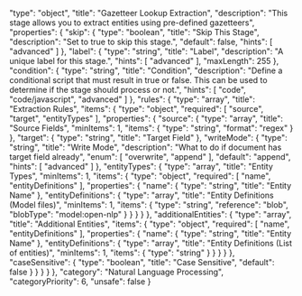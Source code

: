   "type": "object",
  "title": "Gazetteer Lookup Extraction",
  "description": "This stage allows you to extract entities using pre-defined gazetteers",
  "properties": {
    "skip": {
      "type": "boolean",
      "title": "Skip This Stage",
      "description": "Set to true to skip this stage.",
      "default": false,
      "hints": [
        "advanced"
      ]
    },
    "label": {
      "type": "string",
      "title": "Label",
      "description": "A unique label for this stage.",
      "hints": [
        "advanced"
      ],
      "maxLength": 255
    },
    "condition": {
      "type": "string",
      "title": "Condition",
      "description": "Define a conditional script that must result in true or false. This can be used to determine if the stage should process or not.",
      "hints": [
        "code",
        "code/javascript",
        "advanced"
      ]
    },
    "rules": {
      "type": "array",
      "title": "Extraction Rules",
      "items": {
        "type": "object",
        "required": [
          "source",
          "target",
          "entityTypes"
        ],
        "properties": {
          "source": {
            "type": "array",
            "title": "Source Fields",
            "minItems": 1,
            "items": {
              "type": "string",
              "format": "regex"
            }
          },
          "target": {
            "type": "string",
            "title": "Target Field"
          },
          "writeMode": {
            "type": "string",
            "title": "Write Mode",
            "description": "What to do if document has target field already",
            "enum": [
              "overwrite",
              "append"
            ],
            "default": "append",
            "hints": [
              "advanced"
            ]
          },
          "entityTypes": {
            "type": "array",
            "title": "Entity Types",
            "minItems": 1,
            "items": {
              "type": "object",
              "required": [
                "name",
                "entityDefinitions"
              ],
              "properties": {
                "name": {
                  "type": "string",
                  "title": "Entity Name"
                },
                "entityDefinitions": {
                  "type": "array",
                  "title": "Entity Definitions (Model files)",
                  "minItems": 1,
                  "items": {
                    "type": "string",
                    "reference": "blob",
                    "blobType": "model:open-nlp"
                  }
                }
              }
            }
          },
          "additionalEntities": {
            "type": "array",
            "title": "Additional Entities",
            "items": {
              "type": "object",
              "required": [
                "name",
                "entityDefinitions"
              ],
              "properties": {
                "name": {
                  "type": "string",
                  "title": "Entity Name"
                },
                "entityDefinitions": {
                  "type": "array",
                  "title": "Entity Definitions (List of entities)",
                  "minItems": 1,
                  "items": {
                    "type": "string"
                  }
                }
              }
            }
          },
          "caseSensitive": {
            "type": "boolean",
            "title": "Case Sensitive",
            "default": false
          }
        }
      }
    }
  },
  "category": "Natural Language Processing",
  "categoryPriority": 6,
  "unsafe": false
}
